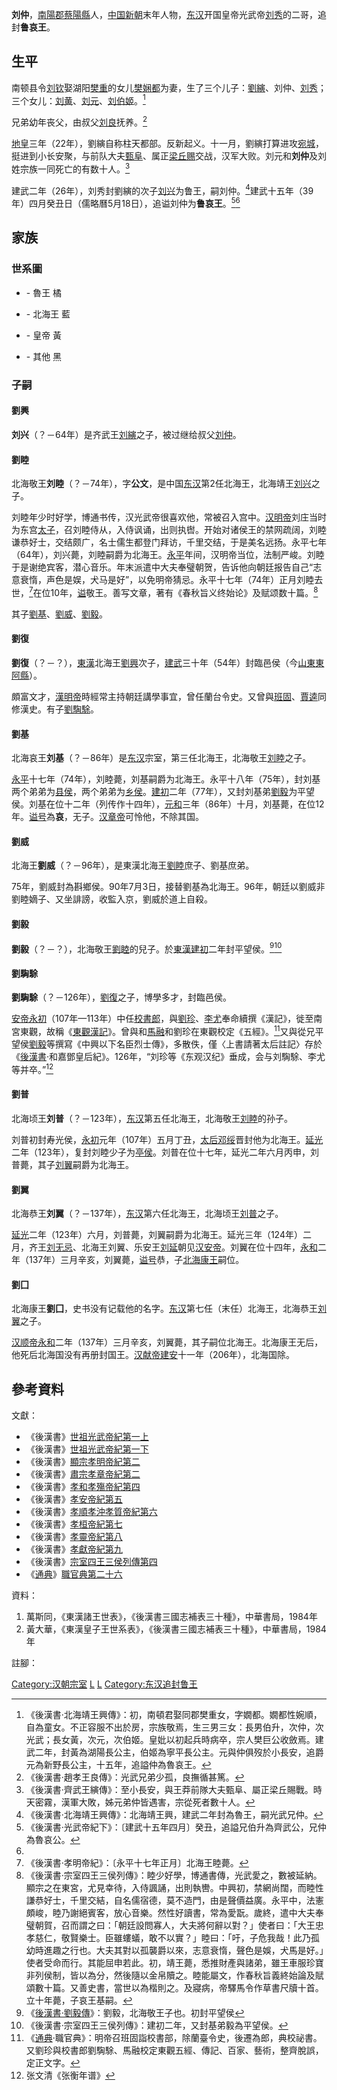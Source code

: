 '''刘仲'''{{BD|？||22年||catIdx=L劉}}，[[南陽郡|南陽郡]][[蔡陽縣|蔡陽縣]]人，[[中国|中国]][[新朝|新朝]]末年人物，[[东汉|东汉]]开国皇帝光武帝[[刘秀|刘秀]]的二哥，追封'''鲁哀王'''。

==生平==
南顿县令[[刘钦|刘钦]]娶湖阳[[樊重|樊重]]的女儿[[樊娴都|樊娴都]]为妻，生了三个儿子：[[劉縯|劉縯]]、刘仲、[[刘秀|刘秀]]；三个女儿：[[刘黄|刘黄]]、[[刘元_(公主)|刘元]]、[[刘伯姬|刘伯姬]]。<ref name="追謚">《後漢書·北海靖王興傳》：初，南頓君娶同郡樊重女，字嫺都。嫺都性婉順，自為童女。不正容服不出於房，宗族敬焉，生三男三女：長男伯升，次仲，次光武；長女黃，次元，次伯姬。皇妣以初起兵時病卒，宗人樊巨公收斂焉。建武二年，封黃為湖陽長公主，伯姬為寧平長公主。元與仲俱歿於小長安，追爵元為新野長公主，十五年，追謚仲為魯哀王。</ref>

兄弟幼年丧父，由叔父[[刘良_(赵王)|刘良]]抚养。<ref>《後漢書·趙孝王良傳》：光武兄弟少孤，良撫循甚篤。</ref>

[[地皇_(年號)|地皇]]三年（22年），劉縯自称柱天都部。反新起义。十一月，劉縯打算进攻[[宛城|宛城]]，挺进到小长安聚，与前队大夫[[甄阜|甄阜]]、属正[[梁丘赐|梁丘赐]]交战，汉军大败。刘元和'''刘仲'''及刘姓宗族一同死亡的有数十人。<ref>《後漢書·齊武王縯傳》：至小長安，與王莽前隊大夫甄阜、屬正梁丘賜戰。時天密霧，漢軍大敗，姊元弟仲皆遇害，宗從死者數十人。</ref>

建武二年（26年），刘秀封劉縯的次子[[刘兴_(北海王)|刘兴]]为鲁王，嗣刘仲。<ref>《後漢書·北海靖王興傳》：北海靖王興，建武二年封為魯王，嗣光武兄仲。</ref>建武十五年（39年）四月癸丑日（儒略曆5月18日），追谥刘仲为'''鲁哀王'''。<ref>《後漢書·光武帝紀下》：〔建武十五年四月〕癸丑，追謚兄伯升為齊武公，兄仲為魯哀公。</ref><ref name="追謚"/>

==家族==
===世系圖===
{{chart top|東漢魯王劉仲家族世系}}
*{{Color sample|border=Orange|white; border-width:3px}} - 魯王 橘
*{{Color sample|border=blue|white; border-width:3px}} - 北海王 藍
*{{Color sample|border=yellow|white; border-width:3px}} - 皇帝 黃
*{{Color sample|border=black|white; border-width:3px}} - 其他 黑
{{chart/start|align=center}}
{{chart| | | | | | | | | | | | |AA|AA=[[劉欽_(南頓縣令)|劉欽]]<br>？–3<br>}}
{{chart| | | | | | | | | | | | | |)|-|-|-|.| |}}
{{chart|border=1| | | | | | | | | | | | |s1| |s2| |s1=<small>次子</small>| boxstyle_s1=border-width:0px|s2=<small>三子</small>| boxstyle_s2=border-width:0px}}
{{chart| | | | | | | | | | | | |BA| |BB| |BA='''[[劉仲_(魯王)|劉仲]]'''<br>？–22<br>{{small|'''魯哀王'''<sup>1</sup><br>追封}}|BB=世祖光武皇帝劉秀
| boxstyle_BA=border-width:2px; border-color:orange
| boxstyle_BB=border-width:2px; border-color:yellow
}}
{{chart| | | | | | | | | | | | | |:| |}}
{{chart|border=1| | | | | | | | | | | | |s1| |s1=<small>繼子</small>| boxstyle_s1=border-width:0px}}
{{chart| | | | | | | | | | | | |CA| |CA='''[[劉興_(北海王)|劉興]]'''<br>？–64<br>{{small|'''魯王'''<sup>1</sup><br>26–37}}<br>{{small|'''魯公'''<sup>1</sup><br>37–41}}<br>{{small|'''魯王'''<sup>1</sup><br>41–52}}<br>{{small|'''北海靖王'''<sup>1</sup><br>52–64}}
| boxstyle_CA=border-width:2px; border-color:blue
}}
{{chart| | | | | | | | | | | | | |)|-|-|-|-|-|-|-|-|-|-|-|-|-|-|-|v|-|-|-|.| |}}
{{chart|border=1| | | | | | | | | | | | |s1| | | | | | | | | | | | | |s2| |s3| |s1=<small>子</small>| boxstyle_s1=border-width:0px|s2=<small>子</small>| boxstyle_s2=border-width:0px|s3=<small>子</small>| boxstyle_s3=border-width:0px}}
{{chart| | | | | | | | | | | | |DA| | | | | | | | | | | | | |DB| |DC| |DA='''[[劉睦|劉睦]]'''<br>？–74<br>{{small|'''北海敬王'''<sup>2</sup><br>65–74}}|DB=[[劉復_(漢朝)|劉復]]<br>？–？<br>{{small|臨邑侯}}|DC=劉興子2人<br>{{small|縣侯}}
| boxstyle_DA=border-width:2px; border-color:blue
}}
{{chart| |,|-|-|-|v|-|-|-|v|-|-|-|+|-|-|-|v|-|-|-|v|-|-|-|.| | | |!| |}}
{{chart|border=1|s1| |s2| |s3| |s4| |s5| |s6| |s7| |s8| |s1=<small>子</small>| boxstyle_s1=border-width:0px|s2=<small>子</small>| boxstyle_s2=border-width:0px||s3=<small>子</small>| boxstyle_s3=border-width:0px|s4=<small>庶子</small>| boxstyle_s4=border-width:0px|s5=<small>子</small>| boxstyle_s5=border-width:0px|s6=<small>子</small>| boxstyle_s6=border-width:0px|s7=<small>少子</small>| boxstyle_s7=border-width:0px|s8=<small>子</small>| boxstyle_s8=border-width:0px}}
{{chart|EA| |EB| |EC| |ED| |EE| |EF| |EG| |EH| |EA='''[[劉基_(北海王)|劉基]]'''<br>？–86<br>{{small|'''北海哀王'''<sup>3</sup><br>75–86}}|EB=劉基弟1人<br>壽光侯|EC=劉基弟1人<br>縣侯|ED='''[[劉威_(北海王)|劉威]]'''<br>？–96<br>{{small|'''斟鄉侯'''<br>75–90}}<br>{{small|'''北海哀王'''<sup>4</sup><br>90–96}}|EE=劉基弟1人<br>{{small|鄉侯}}|EF=[[劉毅_(東漢)|劉毅]]<br>？–？<br>{{small|平望侯}}|EG=劉睦子1人<br>{{small|亭侯}}|EH=[[劉騊駼|劉騊駼]]<br>？–126<br>{{small|臨邑侯}}
| boxstyle_EA=border-width:2px; border-color:blue
| boxstyle_ED=border-width:2px; border-color:blue
}}
{{chart| | | | | |!| |}}
{{chart|border=1| | | | |s1| |s1=<small>劉睦孫</small>| boxstyle_s1=border-width:0px}}
{{chart| | | | |FA| |FA='''[[劉普_(北海王)|劉普]]'''<br>？–123<br>{{small|壽光侯<sup>2</sup><br>？–107}}<br>{{small|'''北海頃王'''<sup>5</sup><br>107–123}}
| boxstyle_FA=border-width:2px; border-color:blue
}}
{{chart| | | | | |!| |}}
{{chart|border=1| | | | |s1| |s1=<small>子</small>| boxstyle_s1=border-width:0px}}
{{chart| | | | |GA| |GA='''[[劉翼_(北海王)|劉翼]]'''<br>？–137<br>{{small|'''北海恭王'''<sup>6</sup><br>124–137}}
| boxstyle_GA=border-width:2px; border-color:blue
}}
{{chart| | | | | |!| |}}
{{chart|border=1| | | | |s1| |s1=<small>子</small>| boxstyle_s1=border-width:0px}}
{{chart| | | | |HA| |HA='''[[北海康王|劉囗]]'''<br>？–？<br>{{small|'''北海康王'''<sup>7</sup><br>138–？}}
| boxstyle_HA=border-width:2px; border-color:blue
}}
{{chart/end}}
{{chart bottom}}

===子嗣===
====劉興====
{{main|劉興 (北海王)}}
'''刘兴'''（？－64年）是齐武王[[刘縯|刘縯]]之子，被过继给叔父[[刘仲_(鲁王)|刘仲]]。

====劉睦====
北海敬王'''刘睦'''（？－74年），字'''公文'''，是中国[[东汉|东汉]]第2任北海王，北海靖王[[刘兴_(北海王)|刘兴]]之子。

刘睦年少时好学，博通书传，汉光武帝很喜欢他，常被召入宫中。[[汉明帝|汉明帝]]刘庄当时为东宫[[太子|太子]]，召刘睦侍从，入侍讽诵，出则执辔。开始对诸侯王的禁网疏阔，刘睦谦恭好士，交结颇广，名士儒生都登门拜访，千里交结，于是美名远扬。永平七年（64年），刘兴薨，刘睦嗣爵为北海王。[[永平_(汉明帝)|永平]]年间，汉明帝当位，法制严峻。刘睦于是谢绝宾客，潜心音乐。年末派遣中大夫奉璧朝贺，告诉他向朝廷报告自己“志意衰惰，声色是娱，犬马是好”，以免明帝猜忌。永平十七年（74年）正月刘睦去世，<ref>《後漢書·孝明帝紀》：〔永平十七年正月〕北海王睦薨。</ref>在位10年，[[谥|谥]]敬王。善写文章，著有《春秋旨义终始论》及赋颂数十篇。<ref>《後漢書·宗室四王三侯列傳》：睦少好學，博通書傳，光武愛之，數被延納。顯宗之在東宮，尤見幸待，入侍諷誦，出則執轡。中興初，禁網尚闊，而睦性謙恭好士，千里交結，自名儒宿德，莫不造門，由是聲價益廣。永平中，法憲頗峻，睦乃謝絕賓客，放心音樂。然性好讀書，常為愛翫。歲終，遣中大夫奉璧朝賀，召而謂之曰：「朝廷設問寡人，大夫將何辭以對？」使者曰：「大王忠孝慈仁，敬賢樂士。臣雖螻蟻，敢不以實？」睦曰：「吁，子危我哉！此乃孤幼時進趣之行也。大夫其對以孤襲爵以來，志意衰惰，聲色是娛，犬馬是好。」使者受命而行。其能屈申若此。初，靖王薨，悉推財產與諸弟，雖王車服珍寶非列侯制，皆以為分，然後隨以金帛贖之。睦能屬文，作春秋旨義終始論及賦頌數十篇。又善史書，當世以為楷則之。及寢病，帝驛馬令作草書尺牘十首。立十年薨，子哀王基嗣。</ref>

其子[[劉基_(北海王)|劉基]]、[[劉威_(北海王)|劉威]]、[[劉毅_(東漢)|劉毅]]。

====劉復====
'''劉復'''（？－？），[[東漢|東漢]]北海王[[刘兴_(北海王)|劉興]]次子，[[建武_(东汉)|建武]]三十年（54年）封臨邑侯（今[[山東|山東]][[東阿縣|東阿縣]]）。

頗富文才，[[漢明帝|漢明帝]]時經常主持朝廷講學事宜，曾任蘭台令史。又曾與[[班固|班固]]、[[賈逵|賈逵]]同修漢史。有子[[劉騊駼|劉騊駼]]。

====劉基====
北海哀王'''刘基'''（？－86年）是[[东汉|东汉]]宗室，第三任北海王，北海敬王[[刘睦|刘睦]]之子。

[[永平_(汉明帝)|永平]]十七年（74年），刘睦薨，刘基嗣爵为北海王。永平十八年（75年），封刘基两个弟弟为[[县侯|县侯]]，两个弟弟为[[乡侯|乡侯]]。[[建初_(东汉)|建初]]二年（77年），又封刘基弟[[劉毅_(東漢)|劉毅]]为平望侯。刘基在位十二年（列传作十四年），[[元和_(东汉)|元和]]三年（86年）十月，刘基薨，在位12年。[[谥号|谥号]]為'''哀'''，无子。[[汉章帝|汉章帝]]可怜他，不除其国。

====劉威====
北海王'''劉威'''（？－96年），是東漢北海王[[劉睦|劉睦]]庶子、劉基庶弟。

75年，劉威封為斟鄉侯。90年7月3日，接替劉基為北海王。96年，朝廷以劉威非劉睦嫡子、又坐誹謗，收監入京，劉威於道上自殺。

====劉毅====
{{main|劉毅 (東漢)}}
'''劉毅'''（？－？），北海敬王[[劉睦|劉睦]]的兒子。於[[東漢|東漢]][[建初|建初]]二年封平望侯。<ref>《[[:s:後漢書/卷80上|後漢書·劉毅傳]]》：劉毅，北海敬王子也。初封平望侯</ref><ref>《後漢書·宗室四王三侯列傳》：建初二年，又封基弟毅為平望侯。</ref>

====劉騊駼====
{{main|劉騊駼}}
'''劉騊駼'''（？－126年），[[劉復_(漢朝)|劉復]]之子，博學多才，封臨邑侯。

[[汉安帝|安帝]][[永初_(汉安帝)|永初]]（107年—113年）中任[[校書郎|校書郎]]，與[[劉珍_(東漢)|劉珍]]、[[李尤|李尤]]奉命續撰《漢記》，徙至南宮東觀，故稱《[[東觀漢記|東觀漢記]]》。曾與和[[馬融_(東漢)|馬融]]和劉珍在東觀校定《五經》。<ref>《[[通典|通典]]·職官典》：明帝召班固詣校書部，除蘭臺令史，後遷為郎，典校祕書。又劉珍與校書郎劉騊駼、馬融校定東觀五經、傳記、百家、藝術，整齊脫誤，定正文字。</ref>又與從兄平望侯[[劉毅_(東漢)|劉毅]]等撰寫《中興以下名臣烈士傳》，多散佚，僅〈上書請著太后註記〉存於《[[後漢書|後漢書]]·和嘉鄧皇后紀》。126年，“刘珍等《东观汉纪》垂成，会与刘騊駼、李尤等并卒。”<ref>张文清《张衡年谱》</ref>

====劉普====
北海顷王'''刘普'''（？－123年），[[东汉|东汉]]第五任北海王，北海敬王[[刘睦|刘睦]]的孙子。

刘普初封寿光侯，[[永初_(东汉)|永初]]元年（107年）五月丁丑，[[太后|太后]][[邓绥|邓绥]]晋封他为北海王。[[延光|延光]]二年（123年），复封刘睦少子为[[亭侯|亭侯]]。刘普在位十七年，延光二年六月丙申，刘普薨，其子[[刘翼_(北海王)|刘翼]]嗣爵为北海王。

====劉翼====
北海恭王'''刘翼'''（？－137年），[[东汉|东汉]]第六任北海王，北海顷王[[刘普_(北海王)|刘普]]之子。

[[延光|延光]]二年（123年）六月，刘普薨，刘翼嗣爵为北海王。延光三年（124年）二月，齐王[[刘无忌|刘无忌]]、北海王刘翼、乐安王[[劉延平_(清河王)|刘延]]朝见[[汉安帝|汉安帝]]。刘翼在位十四年，[[永和_(东汉)|永和]]二年（137年）三月辛亥，刘翼薨，[[谥号|谥号]]恭，子[[北海康王|北海康王]]嗣位。

====劉囗====
北海康王'''劉囗'''，史书没有记载他的名字。[[东汉|东汉]]第七任（末任）北海王，北海恭王[[刘翼_(北海王)|刘翼]]之子。

[[汉顺帝|汉顺帝]][[永和_(东汉)|永和]]二年（137年）三月辛亥，刘翼薨，其子嗣位北海王。北海康王无后，他死后北海国没有再册封国王。[[汉献帝|汉献帝]][[建安_(东汉)|建安]]十一年（206年），北海国除。

==參考資料==
;文獻：
{{ReflistH}}
*《後漢書》[[s:後漢書/卷1上|世祖光武帝紀第一上]]
*《後漢書》[[s:後漢書/卷1下|世祖光武帝紀第一下]]
*《後漢書》[[s:後漢書/卷2|顯宗孝明帝紀第二]]
*《後漢書》[[s:後漢書/卷3|肅宗孝章帝紀第二]]
*《後漢書》[[s:後漢書/卷4|孝和孝殤帝紀第四]]
*《後漢書》[[s:後漢書/卷5|孝安帝紀第五]]
*《後漢書》[[s:後漢書/卷6|孝順孝沖孝質帝紀第六]]
*《後漢書》[[s:後漢書/卷7|孝桓帝紀第七]]
*《後漢書》[[s:後漢書/卷8|孝靈帝紀第八]]
*《後漢書》[[s:後漢書/卷9|孝獻帝紀第九]]
*《後漢書》[[s:後漢書/卷14|宗室四王三侯列傳第四]]
*《[[通典|通典]]》[[s:通典/卷26|職官典第二十六]]
{{ReflistF}}
;資料：
{{ReflistH}}
#萬斯同，《東漢諸王世表》，《後漢書三國志補表三十種》，中華書局，1984年
#黃大華，《東漢皇子王世系表》，《後漢書三國志補表三十種》，中華書局，1984年
{{ReflistF}}
;註腳：
{{Reflist|2}}

[[Category:汉朝宗室|Category:汉朝宗室]]
[[Category:新朝民變人物|L]]
[[Category:东汉诸侯王|L]]
[[Category:东汉追封鲁王|Category:东汉追封鲁王]]